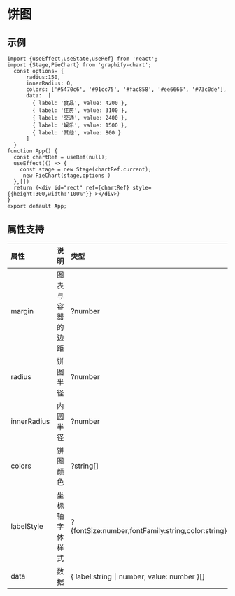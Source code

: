 

# 饼图

## 示例
```tsx preview
import {useEffect,useState,useRef} from 'react';
import {Stage,PieChart} from 'graphify-chart';
  const options= {
      radius:150,
      innerRadius: 0,
      colors: ['#5470c6', '#91cc75', '#fac858', '#ee6666', '#73c0de'],
      data:  [
        { label: '食品', value: 4200 },
        { label: '住房', value: 3100 },
        { label: '交通', value: 2400 },
        { label: '娱乐', value: 1500 },
        { label: '其他', value: 800 }
      ]
  }
function App() {
  const chartRef = useRef(null);
  useEffect(() => {
    const stage = new Stage(chartRef.current);
     new PieChart(stage,options )
  },[])
  return (<div id="rect" ref={chartRef} style={{height:300,width:'100%'}} ></div>)
}
export default App;
```
## 属性支持

| 属性 | 说明  | 类型 | 默认值 |
| :-- | :---: | :--- | :---: |
| margin | 图表与容器的边距 | ?number | 30 |
| radius | 饼图半径 | ?number | 150 |
| innerRadius | 内圆半径 | ?number | 0（表示无内圆环） |
| colors | 饼图颜色 | ?string[] | ['#FF6B6B', '#4ECDC4', '#45B7D1', '#96CEB4', '#FFEEAD'] |
| labelStyle | 坐标轴字体样式 | ?\{fontSize:number,fontFamily:string,color:string} | \{fontSize:12,fontFamily:默认字体,color:\#333} |
| data | 数据 | \{ label:string｜number, value: number }[] | 无 |


